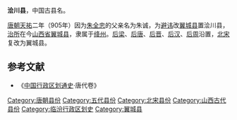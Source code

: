 '''浍川县'''，中国古县名。

[[唐朝|唐朝]][[天祐_(唐朝)|天祐]]二年（905年）因为[[朱全忠|朱全忠]]的父亲名为朱诚，为[[避讳|避讳]]改[[翼城县|翼城县]]置浍川县，[[治所|治所]]在今[[山西省|山西省]][[翼城县|翼城县]]，隶属于[[绛州|绛州]]。[[后梁|后梁]]、[[后唐|后唐]]、[[后晋|后晋]]、[[后汉|后汉]]、[[后周|后周]]沿置，[[北宋|北宋]]复改为翼城县。 

==参考文献==
*《[[中国行政区划通史|中国行政区划通史]]·唐代卷》

{{山西行政区划小作品}}
[[Category:唐朝县份|Category:唐朝县份]]
[[Category:五代县份|Category:五代县份]]
[[Category:北宋县份|Category:北宋县份]]
[[Category:山西古代县份|Category:山西古代县份]]
[[Category:临汾行政区划史|Category:临汾行政区划史]]
[[Category:翼城县|Category:翼城县]]
